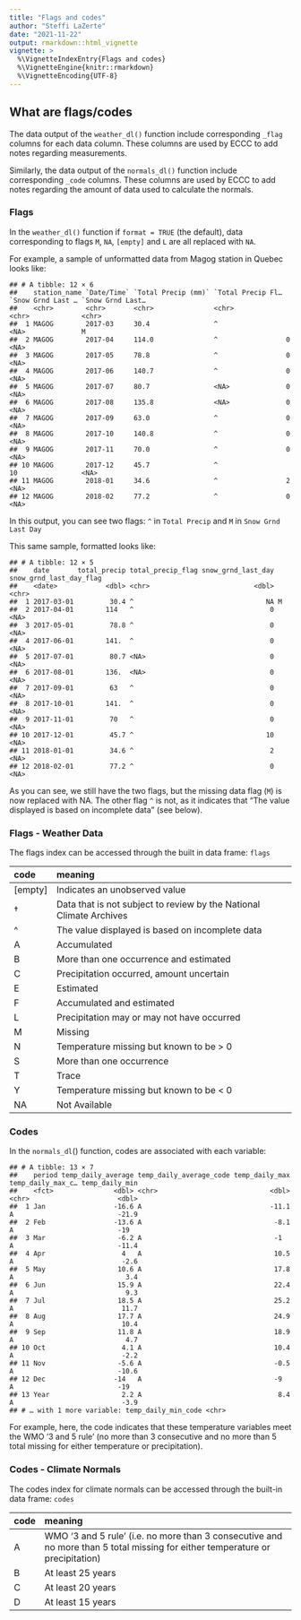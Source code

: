 ```yaml
---
title: "Flags and codes"
author: "Steffi LaZerte"
date: "2021-11-22"
output: rmarkdown::html_vignette
vignette: >
  %\VignetteIndexEntry{Flags and codes}
  %\VignetteEngine{knitr::rmarkdown}
  %\VignetteEncoding{UTF-8}
---
```





## What are flags/codes

The data output of the `weather_dl()` function include corresponding `_flag` columns for each data column. These columns are used by ECCC to add notes regarding measurements. 

Similarly, the data output of the `normals_dl()` function include corresponding `_code` columns. These columns are used by ECCC to add notes regarding the amount of data used to calculate the normals.


### Flags
In the `weather_dl()` function if `format = TRUE` (the default), data corresponding to flags `M`, `NA`, `[empty]` and `L` are all replaced with `NA`.

For example, a sample of unformatted data from Magog station in Quebec looks like:


```
## # A tibble: 12 × 6
##    station_name `Date/Time` `Total Precip (mm)` `Total Precip Fl… `Snow Grnd Last … `Snow Grnd Last…
##    <chr>        <chr>       <chr>               <chr>             <chr>             <chr>           
##  1 MAGOG        2017-03     30.4                ^                 <NA>              M               
##  2 MAGOG        2017-04     114.0               ^                 0                 <NA>            
##  3 MAGOG        2017-05     78.8                ^                 0                 <NA>            
##  4 MAGOG        2017-06     140.7               ^                 0                 <NA>            
##  5 MAGOG        2017-07     80.7                <NA>              0                 <NA>            
##  6 MAGOG        2017-08     135.8               <NA>              0                 <NA>            
##  7 MAGOG        2017-09     63.0                ^                 0                 <NA>            
##  8 MAGOG        2017-10     140.8               ^                 0                 <NA>            
##  9 MAGOG        2017-11     70.0                ^                 0                 <NA>            
## 10 MAGOG        2017-12     45.7                ^                 10                <NA>            
## 11 MAGOG        2018-01     34.6                ^                 2                 <NA>            
## 12 MAGOG        2018-02     77.2                ^                 0                 <NA>
```

In this output, you can see two flags: `^` in `Total Precip` and `M` in `Snow Grnd Last Day`

This same sample, formatted looks like:


```
## # A tibble: 12 × 5
##    date       total_precip total_precip_flag snow_grnd_last_day snow_grnd_last_day_flag
##    <date>            <dbl> <chr>                          <dbl> <chr>                  
##  1 2017-03-01         30.4 ^                                 NA M                      
##  2 2017-04-01        114   ^                                  0 <NA>                   
##  3 2017-05-01         78.8 ^                                  0 <NA>                   
##  4 2017-06-01        141.  ^                                  0 <NA>                   
##  5 2017-07-01         80.7 <NA>                               0 <NA>                   
##  6 2017-08-01        136.  <NA>                               0 <NA>                   
##  7 2017-09-01         63   ^                                  0 <NA>                   
##  8 2017-10-01        141.  ^                                  0 <NA>                   
##  9 2017-11-01         70   ^                                  0 <NA>                   
## 10 2017-12-01         45.7 ^                                 10 <NA>                   
## 11 2018-01-01         34.6 ^                                  2 <NA>                   
## 12 2018-02-01         77.2 ^                                  0 <NA>
```

As you can see, we still have the two flags, but the missing data flag (`M`) is now replaced with NA. The other flag `^` is not, as it indicates that "The value displayed is based on incomplete data" (see below).

### Flags - Weather Data

The flags index can be accessed through the built in data frame: `flags`


|code    |meaning                                                             |
|:-------|:-------------------------------------------------------------------|
|[empty] |Indicates an unobserved value                                       |
|†       |Data that is not subject to review by the National Climate Archives |
|^       |The value displayed is based on incomplete data                     |
|A       |Accumulated                                                         |
|B       |More than one occurrence and estimated                              |
|C       |Precipitation occurred, amount uncertain                            |
|E       |Estimated                                                           |
|F       |Accumulated and estimated                                           |
|L       |Precipitation may or may not have occurred                          |
|M       |Missing                                                             |
|N       |Temperature missing but known to be > 0                             |
|S       |More than one occurrence                                            |
|T       |Trace                                                               |
|Y       |Temperature missing but known to be < 0                             |
|NA      |Not Available                                                       |

### Codes
In the `normals_dl`() function, codes are associated with each variable:


```
## # A tibble: 13 × 7
##    period temp_daily_average temp_daily_average_code temp_daily_max temp_daily_max_c… temp_daily_min
##    <fct>               <dbl> <chr>                            <dbl> <chr>                      <dbl>
##  1 Jan                 -16.6 A                                -11.1 A                          -21.9
##  2 Feb                 -13.6 A                                 -8.1 A                          -19  
##  3 Mar                  -6.2 A                                 -1   A                          -11.4
##  4 Apr                   4   A                                 10.5 A                           -2.6
##  5 May                  10.6 A                                 17.8 A                            3.4
##  6 Jun                  15.9 A                                 22.4 A                            9.3
##  7 Jul                  18.5 A                                 25.2 A                           11.7
##  8 Aug                  17.7 A                                 24.9 A                           10.4
##  9 Sep                  11.8 A                                 18.9 A                            4.7
## 10 Oct                   4.1 A                                 10.4 A                           -2.2
## 11 Nov                  -5.6 A                                 -0.5 A                          -10.6
## 12 Dec                 -14   A                                 -9   A                          -19  
## 13 Year                  2.2 A                                  8.4 A                           -3.9
## # … with 1 more variable: temp_daily_min_code <chr>
```

For example, here, the code indicates that these temperature variables meet the WMO '3 and 5 rule' (no more than 3 consecutive and no more than 5 total missing for either temperature or precipitation).                                                                   


### Codes - Climate Normals

The codes index for climate normals can be accessed through the built-in data frame: `codes`


|code |meaning                                                                                                                       |
|:----|:-----------------------------------------------------------------------------------------------------------------------------|
|A    |WMO '3 and 5 rule' (i.e. no more than 3 consecutive and no more than 5 total missing for either temperature or precipitation) |
|B    |At least 25 years                                                                                                             |
|C    |At least 20 years                                                                                                             |
|D    |At least 15 years                                                                                                             |





